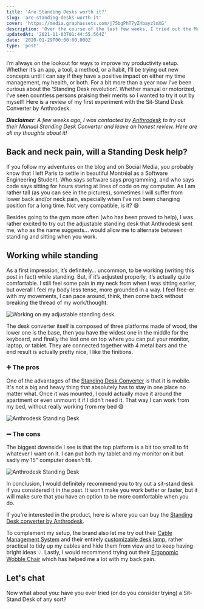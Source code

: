 ```yaml
---
title: 'Are Standing Desks worth it?'
slug: 'are-standing-desks-worth-it'
cover: 'https://media.graphassets.com/j75bgPhT7yZ4bayzlmXG'
description: 'Over the course of the last few weeks, I tried out the Manual Standing Desk Converter by Anthrodesk, and here is what I thought about it!'
updatedAt: '2021-11-03T01:44:55.564Z'
date: '2020-01-29T00:00:00.000Z'
type: 'post'
---
```


I’m always on the lookout for ways to improve my productivity setup. Whether it’s an app, a tool, a method, or a habit, I’ll be trying out new concepts until I can say if they have a positive impact on either my time management, my health, or both. For a bit more than a year now I’ve been curious about the ‘Standing Desk revolution’. Whether manual or motorized, I’ve seen countless persons praising their merits so I wanted to try it out by myself! Here is a review of my first experiment with the Sit-Stand Desk Converter by Anthrodesk.

_**Disclaimer**: A few weeks ago, I was contacted by [Anthrodesk](https://www.anthrodesk.ca/) to try out their Manual Standing Desk Converter and leave an honest review. Here are all my thoughts about it!_

## Back and neck pain, will a Standing Desk help?

If you follow my adventures on the blog and on Social Media, you probably know that I left Paris to settle in beautiful Montréal as a Software Engineering Student. Who says software says programming, and who says code says sitting for hours staring at lines of code on my computer. As I am rather tall (as you can see in the pictures), sometimes I will suffer from lower back and/or neck pain, especially when I’ve not been changing position for a long time. Not very compatible, is it? 😅

Besides going to the gym more often (who has been proved to help), I was rather excited to try out the adjustable standing desk that Anthrodesk sent me, who as the name suggests... would allow me to alternate between standing and sitting when you work.

## Working while standing

As a first impression, it’s definitely… uncommon, to be working (writing this post in fact) while standing. But, if it’s adjusted properly, it’s actually quite comfortable. I still feel some pain in my neck from when I was sitting earlier, but overall I feel my body less tense, more grounded in a way. I feel free-er with my movements, I can pace around, think, then come back without breaking the thread of my work/thought.

![Working on my adjustable standing desk.](https://media.graphcms.com/gcU9sZULRBiz5e1gCoXL)

The desk converter itself is composed of three platforms made of wood, the lower one is the base, then you have the widest one in the middle for the keyboard, and finally the last one on top where you can put your monitor, laptop, or tablet. They are connected together with 4 metal bars and the end result is actually pretty nice, I like the finitions.

### ➕ The pros

One of the advantages of the [Standing Desk Converter](https://www.anthrodesk.ca/manual-desk-converter-black.html) is that it is mobile. It's not a big and heavy thing that absolutely has to stay in one place no matter what. Once it was mounted, I could actually move it around the apartment or even unmount it if I didn’t need it. That way I can work from my bed, without really working from my bed 😅

![Anthrodesk Standing Desk](https://media.graphcms.com/HM4AaBlKRxmBoxMZhIfU)

### ➖ The cons

The biggest downside I see is that the top platform is a bit too small to fit whatever I want on it. I can put both my tablet and my monitor on it but sadly my 15" computer doesn't fit.

![Anthrodesk Standing Desk](https://media.graphcms.com/j75bgPhT7yZ4bayzlmXG)

In conclusion, I would definitely recommend you to try out a sit-stand desk if you considered it in the past. It won’t make you work better or faster, but it will make sure that you have an option to be more comfortable when you do.

If you're interested in the product, here is where you can buy the [Standing Desk converter by Anthrodesk](https://www.anthrodesk.ca/manual-desk-converter-black.html).

To complement my setup, the brand also let me try out their [Cable Management System](https://www.anthrodesk.ca/spine.html) and their entirely [customizable desk lamp,](https://www.amazon.ca/AnthroDesk-Dimmable-Touch-Sensitive-Control-Charging/dp/B01AADTIR2/) rather practical to tidy up my cables and hide them from view and to keep having bright ideas 💡. Lastly, I would recommend trying out their [Ergonomic Wobble Chair](https://www.anthrodesk.ca/wobble-chair.html) which has helped me a lot with my back pain.

## Let's chat

Now what about you: have you ever tried (or do you consider trying) a Sit-Stand Desk of any sort?
